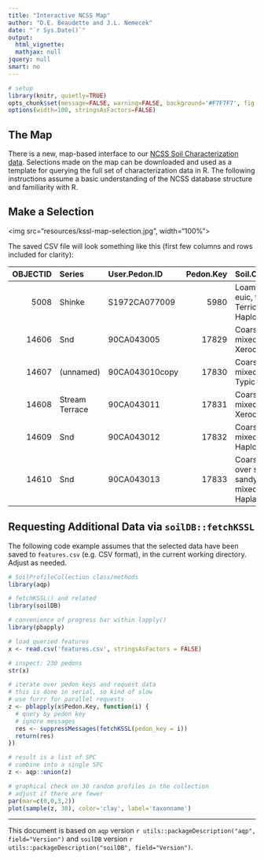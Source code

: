 ```yaml
---
title: "Interactive NCSS Map"
author: "D.E. Beaudette and J.L. Nemecek"
date: "`r Sys.Date()`"
output:
  html_vignette:
  mathjax: null
jquery: null
smart: no
---
```



```r
# setup
library(knitr, quietly=TRUE)
opts_chunk$set(message=FALSE, warning=FALSE, background='#F7F7F7', fig.align='center', fig.retina=2, dev='png', tidy=FALSE, verbose=FALSE)
options(width=100, stringsAsFactors=FALSE)
```


## The Map

There is a new, map-based interface to our [NCSS Soil Characterization data](https://nrcs.maps.arcgis.com/apps/webappviewer/index.html?id=956154f98fc94edeaa2dbad99bb224af). Selections made on the map can be downloaded and used as a template for querying the full set of characterization data in R. The following instructions assume a basic understanding of the NCSS database structure and familiarity with R.

## Make a Selection
<img src="resources/kssl-map-selection.jpg", width="100%">

The saved CSV file will look something like this (first few columns and rows included for clarity):

| OBJECTID|Series         |User.Pedon.ID  | Pedon.Key|Soil.Classification                                                 |
|--------:|:--------------|:--------------|---------:|:-------------------------------------------------------------------|
|     5008|Shinke         |S1972CA077009  |      5980|Loamy, mixed, euic, thermic Terric Haplosaprists                    |
|    14606|Snd            |90CA043005     |     17829|Coarse-loamy, mixed Dystric Xerochrepts                             |
|    14607|(unnamed)      |90CA043010copy |     17830|Coarse-loamy, mixed, mesic Typic Haploxeroll                        |
|    14608|Stream Terrace |90CA043011     |     17831|Coarse-loamy, mixed Typic Xerochrepts                               |
|    14609|Snd            |90CA043012     |     17832|Coarse-loamy, mixed Cumulic Haploxerolls                            |
|    14610|Snd            |90CA043013     |     17833|Coarse-loamy over sandy or sandy-skeletal, mixed Histic Haplaquolls |


## Requesting Additional Data via `soilDB::fetchKSSL`

The following code example assumes that the selected data have been saved to `features.csv` (e.g. CSV format), in the current working directory. Adjust as needed.
```r
# SoilProfileCollection class/methods
library(aqp)

# fetchKSSL() and related
library(soilDB)

# convenience of progress bar within lapply()
library(pbapply)

# load queried features
x <- read.csv('features.csv', stringsAsFactors = FALSE)

# inspect: 230 pedons
str(x)

# iterate over pedon keys and request data
# this is done in serial, so kind of slow
# use furrr for parallel requests
z <- pblapply(x$Pedon.Key, function(i) {
  # query by pedon key
  # ignore messages
  res <- suppressMessages(fetchKSSL(pedon_key = i))
  return(res)
})

# result is a list of SPC
# combine into a single SPC
z <- aqp::union(z)

# graphical check on 30 random profiles in the collection
# adjust if there are fewer
par(mar=c(0,0,3,2))
plot(sample(z, 30), color='clay', label='taxonname')
```



----------------------------
This document is based on `aqp` version `r utils::packageDescription("aqp", field="Version")` and `soilDB` version `r utils::packageDescription("soilDB", field="Version")`.

